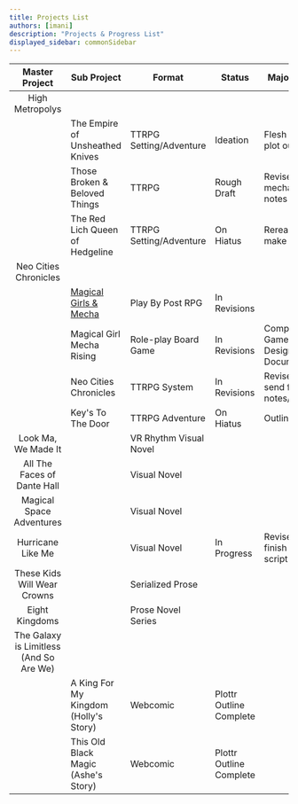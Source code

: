 ```yaml
---
title: Projects List
authors: [imani]
description: "Projects & Progress List"
displayed_sidebar: commonSidebar
---
```


|             Master Project              | Sub Project                           | Format                  | Status                  | Major Goal                     |
| :-------------------------------------: | ------------------------------------- | ----------------------- | ----------------------- | ------------------------------ |
|             High Metropolys             |                                       |                         |                         |                                |
|                                         | The Empire of Unsheathed Knives       | TTRPG Setting/Adventure | Ideation                | Flesh out plot outline         |
|                                         | Those Broken & Beloved Things         | TTRPG                   | Rough Draft             | Revise mechanics notes         |
|                                         | The Red Lich Queen of Hedgeline       | TTRPG Setting/Adventure | On Hiatus               | Reread & make notes            |
|          Neo Cities Chronicles          |                                       |                         |                         |                                |
|                                         | [Magical Girls & Mecha](https://margaretcatterdevelopment.itch.io/magical-girls-mecha)                 | Play By Post RPG        | In Revisions            |                                |
|                                         | Magical Girl Mecha Rising             | Role-play Board Game    | In Revisions            | Complete Game Design Document  |
|                                         | Neo Cities Chronicles                 | TTRPG System            | In Revisions            | Revise & send for notes/review |
|                                         | Key's To The Door                     | TTRPG Adventure         | On Hiatus               | Outline                        |
|           Look Ma, We Made It           |                                       | VR Rhythm Visual Novel  |                         |                                |
|       All The Faces of Dante Hall       |                                       | Visual Novel            |                         |                                |
|        Magical Space Adventures         |                                       | Visual Novel            |                         |                                |
|            Hurricane Like Me            |                                       | Visual Novel            | In Progress             | Revise & finish game script    |
|       These Kids Will Wear Crowns       |                                       | Serialized Prose        |                         |                                |
|             Eight Kingdoms              |                                       | Prose Novel Series      |                         |                                |
| The Galaxy is Limitless (And So Are We) |                                       |                         |                         |                                |
|                                         | A King For My Kingdom (Holly's Story) | Webcomic                | Plottr Outline Complete |
|                                         | This Old Black Magic (Ashe's Story)   | Webcomic                | Plottr Outline Complete |
